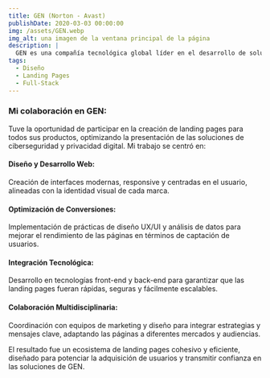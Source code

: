 ```yaml
---
title: GEN (Norton - Avast)
publishDate: 2020-03-03 00:00:00
img: /assets/GEN.webp
img_alt: una imagen de la ventana principal de la página
description: |
  GEN es una compañía tecnológica global líder en el desarrollo de soluciones de ciberseguridad. Es propietaria de marcas reconocidas como Avast, Norton, LifeLock y otras, que ofrecen herramientas para proteger dispositivos, datos y la identidad de millones de usuarios. Se enfoca en crear un entorno más seguro y confiable.
tags:
  - Diseño
  - Landing Pages
  - Full-Stack
---
```


### Mi colaboración en GEN:

Tuve la oportunidad de participar en la creación de landing pages para todos sus productos, optimizando la presentación de las soluciones de ciberseguridad y privacidad digital. Mi trabajo se centró en:

#### Diseño y Desarrollo Web: 
Creación de interfaces modernas, responsive y centradas en el usuario, alineadas con la identidad visual de cada marca.

#### Optimización de Conversiones: 
Implementación de prácticas de diseño UX/UI y análisis de datos para mejorar el rendimiento de las páginas en términos de captación de usuarios.

#### Integración Tecnológica: 
Desarrollo en tecnologías front-end y back-end para garantizar que las landing pages fueran rápidas, seguras y fácilmente escalables.

#### Colaboración Multidisciplinaria: 
Coordinación con equipos de marketing y diseño para integrar estrategias y mensajes clave, adaptando las páginas a diferentes mercados y audiencias.

El resultado fue un ecosistema de landing pages cohesivo y eficiente, diseñado para potenciar la adquisición de usuarios y transmitir confianza en las soluciones de GEN.